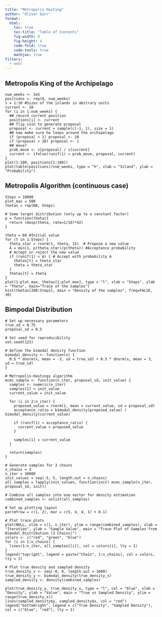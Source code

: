 ```yaml
---
title: "Metropolis Hasting"
author: "Oliver Dürr"
format:
  html:
    toc: true
    toc-title: "Table of Contents"
    fig-width: 8
    fig-height: 4
    code-fold: true
    code-tools: true
    mathjax: true
filters:
  - webr
---
```


##  Metropolis King of the Archipelago{.smaller}
```webr-r
num_weeks <- 1e5
positions <- rep(0, num_weeks)
s = 1:10 #Sizes of the islands in abitrary units
current <- 10
for (i in 1:num_weeks) {
  ## record current position
  positions[i] <- current
  ## flip coin to generate proposal
  proposal <- current + sample(c(-1, 1), size = 1)
  ## now make sure he loops around the archipelago
  if (proposal < 1) proposal <- 10
  if (proposal > 10) proposal <- 1
  ## move?
  prob_move <- s[proposal] / s[current]
  current <- ifelse(runif(1) < prob_move, proposal, current)
}
plot(1:100, positions[1:100])
plot(table(positions)/num_weeks, type = "h", xlab = "Island", ylab = "Probability")
```


##  Metropolis Algorithm (continuous case)
```webr-r
Steps = 10000
plot_max = 500
thetas = rep(NA, Steps)

# Some target distribution (only up to a constant factor)
p = function(theta){
  return (dexp(theta, rate=1/10)*42)
}

theta = 60 #Initial value
for (t in 1:Steps) {
  theta_star = rnorm(1, theta, 15)  # Propose a new value
  A = min(1, p(theta_star)/p(theta)) #Acceptance probability
  # Accept or reject the new value
  if (runif(1) < A) { # Accept with probability A
    thetas[t] = theta_star
    theta = theta_star 
  } 
  thetas[t] = theta
}
plot(1:plot_max, thetas[1:plot_max], type = "l", xlab = "Steps", ylab = "Theta", main="Trace of the samples")
hist(thetas[200:Steps], main = "Density of the samples", freq=FALSE, 30)
```


## Bimpodal Distribution
```webr-r
# Set up necessary parameters
true_sd = 0.75
proposal_sd = 0.5

# Set seed for reproducibility
set.seed(123)

# Define the bimodal density function
bimodal_density <- function(x) {
  0.5 * dnorm(x, mean = -3, sd = true_sd) + 0.5 * dnorm(x, mean = 3, sd = true_sd)
}

# Metropolis-Hastings algorithm
mcmc_sample <- function(n_iter, proposal_sd, init_value) {
  samples <- numeric(n_iter)
  samples[1] = init_value
  current_value = init_value
  
  for (i in 2:n_iter) {
    proposed_value = rnorm(1, mean = current_value, sd = proposal_sd)
    acceptance_ratio = bimodal_density(proposed_value) / bimodal_density(current_value)
    
    if (runif(1) < acceptance_ratio) {
      current_value = proposed_value
    }
    
    samples[i] = current_value
  }
  
  return(samples)
}

# Generate samples for 3 chains
n_chains = 3
n_iter = 10000
init_values = seq(-5, 5, length.out = n_chains)
all_samples = lapply(init_values, function(init) mcmc_sample(n_iter, proposal_sd, init))

# Combine all samples into one vector for density estimation
combined_samples <- unlist(all_samples)

# Set up plotting layout
par(mfrow = c(1, 2), mar = c(5, 4, 4, 1) + 0.1)

# Plot trace plots
plot(NULL, xlim = c(1, n_iter), ylim = range(combined_samples), xlab = "Iteration", ylab = "Sample Value", main = "Trace Plot of Samples from Bimodal Distribution (3 Chains)")
colors <- c("red", "green", "blue")
for (i in 1:n_chains) {
  lines(1:n_iter, all_samples[[i]], col = colors[i], lty = 1)
}
legend("topright", legend = paste("Chain", 1:n_chains), col = colors, lty = 1)

# Plot true density and sampled density
true_density_x <- seq(-8, 8, length.out = 1000)
true_density_y <- bimodal_density(true_density_x)
sampled_density <- density(combined_samples)

plot(true_density_y, true_density_x, type = "l", col = "blue", xlab = "Density", ylab = "Value", main = "True vs Sampled Density", ylim = range(true_density_x))
lines(sampled_density$y, sampled_density$x, col = "red")
legend("bottomright", legend = c("True Density", "Sampled Density"), col = c("blue", "red"), lty = 1)
```









